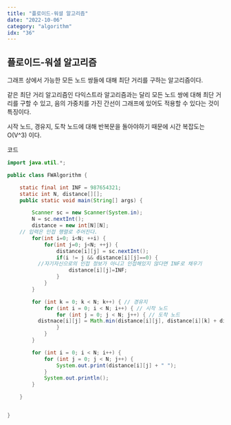 ```yaml
---
title: "플로이드-워셜 알고리즘"
date: "2022-10-06"
category: "algorithm"
idx: "36"
---
```


## 플로이드-워셜 알고리즘

그래프 상에서 가능한 모든 노드 쌍들에 대해 최단 거리를 구하는 알고리즘이다.

같은 최단 거리 알고리즘인 다익스트라 알고리즘과는 달리 모든 노드 쌍에 대해 최단 거리를 구할 수 있고, 음의 가중치를 가진 간선이 그래프에 있어도 적용할 수 있다는 것이 특징이다.

시작 노드, 경유지, 도착 노드에 대해 반복문을 돌아야하기 때문에 시간 복잡도는 O(V^3) 이다.

코드

```java
import java.util.*;

public class FWAlgorithm {

	static final int INF = 987654321;
	static int N, distance[][];
	public static void main(String[] args) {

		Scanner sc = new Scanner(System.in);
		N = sc.nextInt();
		distance = new int[N][N];
    // 입력은 인접 행렬로 주어진다.
		for(int i=0; i<N; ++i) {
			for(int j=0; j<N; ++j) {
				distance[i][j] = sc.nextInt();
				if(i != j && distance[i][j]==0) {
          //자기자신으로의 인접 정보가 아니고 인접해있지 않다면 INF로 채우기
					distance[i][j]=INF;
				}
			}
		}

		for (int k = 0; k < N; k++) { // 경유지
			for (int i = 0; i < N; i++) { // 시작 노드
				for (int j = 0; j < N; j++) { // 도착 노드
          distnace[i][j] = Math.min(distance[i][j], distance[i][k] + distance[k][j]);
				}
			}
		}

		for (int i = 0; i < N; i++) {
			for (int j = 0; j < N; j++) {
				System.out.print(distance[i][j] + " ");
			}
			System.out.println();
		}

	}


}

```
